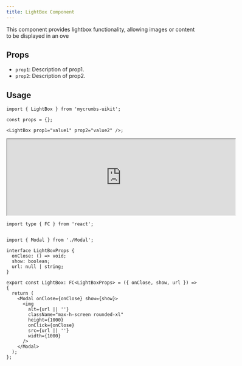 ```yaml
---
title: LightBox Component
---
```




This component provides lightbox functionality, allowing images or content to be displayed in an ove

## Props

- `prop1`: Description of prop1.
- `prop2`: Description of prop2.

## Usage

```tsx
import { LightBox } from 'mycrumbs-uikit';

const props = {};

<LightBox prop1="value1" prop2="value2" />;
```

<iframe src="https://example.com" width="600" height="200"  rounded="12px' className={'flex'}frameborder="0"></iframe>


```tsx
import type { FC } from 'react';


import { Modal } from './Modal';

interface LightBoxProps {
  onClose: () => void;
  show: boolean;
  url: null | string;
}

export const LightBox: FC<LightBoxProps> = ({ onClose, show, url }) => {
  return (
    <Modal onClose={onClose} show={show}>
      <img
        alt={url || ''}
        className="max-h-screen rounded-xl"
        height={1000}
        onClick={onClose}
        src={url || ''}
        width={1000}
      />
    </Modal>
  );
};
```
